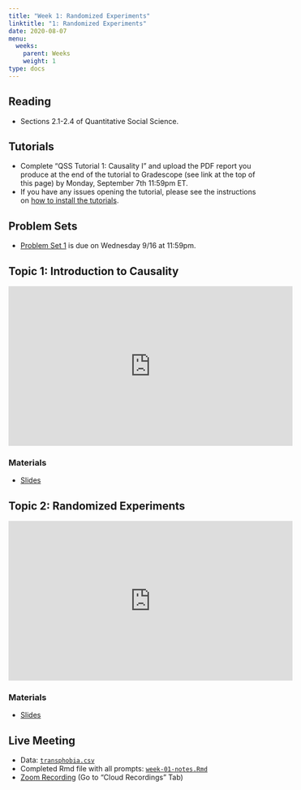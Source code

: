 ```yaml
---
title: "Week 1: Randomized Experiments"
linktitle: "1: Randomized Experiments"
date: 2020-08-07
menu:
  weeks:
    parent: Weeks
    weight: 1
type: docs
---
```


## Reading

- Sections 2.1-2.4 of Quantitative Social Science.

## Tutorials

- Complete "QSS Tutorial 1: Causality I" and upload the PDF report you produce at the end of the tutorial to Gradescope (see link at the top of this page) by Monday, September 7th 11:59pm ET. 
- If you have any issues opening the tutorial, please see the instructions on [how to install the tutorials](/assignments/tutorials/).

## Problem Sets

- [Problem Set 1](/assignments/ps1-trains/) is due on Wednesday 9/16 at 11:59pm. 


## Topic 1: Introduction to Causality

<iframe width="560" height="315" src="https://www.youtube-nocookie.com/embed/gyRZSzCtU_o" frameborder="0" allow="accelerometer; autoplay; encrypted-media; gyroscope; picture-in-picture" allowfullscreen></iframe>


### Materials

- [Slides](/slides/02-causality/01-potential-outcomes.pdf)

## Topic 2: Randomized Experiments

<iframe width="560" height="315" src="https://www.youtube.com/embed/cBYUuD2aVkA" frameborder="0" allow="accelerometer; autoplay; encrypted-media; gyroscope; picture-in-picture" allowfullscreen></iframe>

### Materials

- [Slides](/slides/02-causality/02-rand-exp.pdf)


## Live Meeting 

- Data: [`transphobia.csv`](/data/transphobia.csv)
- Completed Rmd file with all prompts: [`week-01-notes.Rmd`](/weeks/week-01-notes.Rmd)
- [Zoom Recording](https://canvas.harvard.edu/courses/74805/external_tools/53531) (Go to "Cloud Recordings" Tab)
